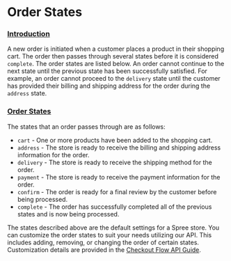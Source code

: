 # Order States

### [Introduction](order-states#introduction) <a id="introduction"></a>

A new order is initiated when a customer places a product in their shopping cart. The order then passes through several states before it is considered `complete`. The order states are listed below. An order cannot continue to the next state until the previous state has been successfully satisfied. For example, an order cannot proceed to the `delivery` state until the customer has provided their billing and shipping address for the order during the `address` state.

### [Order States](order-states#order-states) <a id="order-states"></a>

The states that an order passes through are as follows:

* `cart` - One or more products have been added to the shopping cart.
* `address` - The store is ready to receive the billing and shipping address information for the order.
* `delivery` - The store is ready to receive the shipping method for the order.
* `payment` - The store is ready to receive the payment information for the order.
* `confirm` - The order is ready for a final review by the customer before being processed.
* `complete` - The order has successfully completed all of the previous states and is now being processed.

The states described above are the default settings for a Spree store. You can customize the order states to suit your needs utilizing our API. This includes adding, removing, or changing the order of certain states. Customization details are provided in the [Checkout Flow API Guide](https://dev-docs.spreecommerce.org/customization/checkout).

